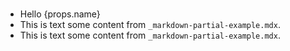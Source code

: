 
<br/>

- <span>Hello {props.name}</span>
- This is text some content from `_markdown-partial-example.mdx`.
- This is text some content from `_markdown-partial-example.mdx`.
